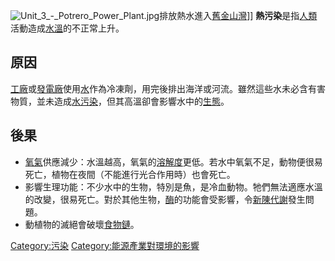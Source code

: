 [[Image:Unit_3_-_Potrero_Power_Plant.jpg|thumb]]排放熱水進入[[舊金山灣|舊金山灣]]]]
'''熱污染'''是指[[人類|人類]]活動造成[[水|水]][[溫度|溫]]的不正常上升。

==原因==
[[工廠|工廠]]或[[發電廠|發電廠]]使用[[水|水]]作為冷凍劑，用完後排出海洋或河流。雖然這些水未必含有害物質，並未造成[[水污染|水污染]]，但其高溫卻會影響水中的[[生態|生態]]。

==後果==
* [[氧氣|氧氣]]供應減少：水溫越高，氧氣的[[溶解度|溶解度]]更低。若水中氧氣不足，動物便很易死亡，植物在夜間（不能進行光合作用時）也會死亡。
* 影響生理功能：不少水中的生物，特別是魚，是冷血動物。牠們無法適應水溫的改變，很易死亡。對於其他生物，[[酶|酶]]的功能會受影響，令[[新陳代謝|新陳代謝]]發生問題。
* 動植物的滅絕會破壞[[食物鏈|食物鏈]]。

{{Pollution}}
[[Category:污染|Category:污染]]
[[Category:能源產業對環境的影響|Category:能源產業對環境的影響]]